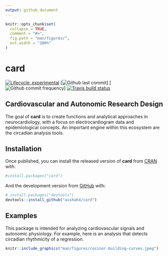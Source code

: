 ```yaml
---
output: github_document
---
```


<!-- README.md is generated from README.Rmd. Please edit that file -->

```r
knitr::opts_chunk$set(
  collapse = TRUE,
  comment = "#>",
  fig.path = "man/figures/",
  out.width = "100%"
)
```

# __card__

<!-- badges: start -->
[![Lifecycle: experimental](https://img.shields.io/badge/lifecycle-experimental-orange.svg)](https://www.tidyverse.org/lifecycle/#experimental)
[![Github last commit](https://img.shields.io/github/last-commit/asshah4/card)]
[![Github commit frequency](https://img.shields.io/github/commit-activity/w/asshah4/card)]
[![Travis build status](https://travis-ci.com/asshah4/card.svg?branch=master)](https://travis-ci.com/asshah4/card)
<!-- badges: end -->

## Cardiovascular and Autonomic Research Design

The goal of __card__ is to create functions and analytical approaches in neurocardiology, with a focus on electrocardiogram data and epidemiological concepts. An important engine within this ecosystem are the circadian analysis tools.

## Installation

Once published, you can install the released version of __card__ from [CRAN](https://CRAN.R-project.org) with:

```r
#install.packages("card")
```

And the development version from [GitHub](https://github.com/) with:

```r
# install.packages("devtools")
devtools::install_github("asshah4/card")
```

## Examples

This package is intended for analyzing cardiovascular signals and autonomic physiology. For example, here is an analysis that detects circadian rhythmicity of a regression.

```r
knitr::include_graphics("man/figures/cosinor-building-curves.jpeg")
```

